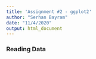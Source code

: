 ```yaml
---
title: 'Assignment #2 - ggplot2'
author: "Serhan Bayram"
date: "11/4/2020"
output: html_document
---
```


### Reading Data

